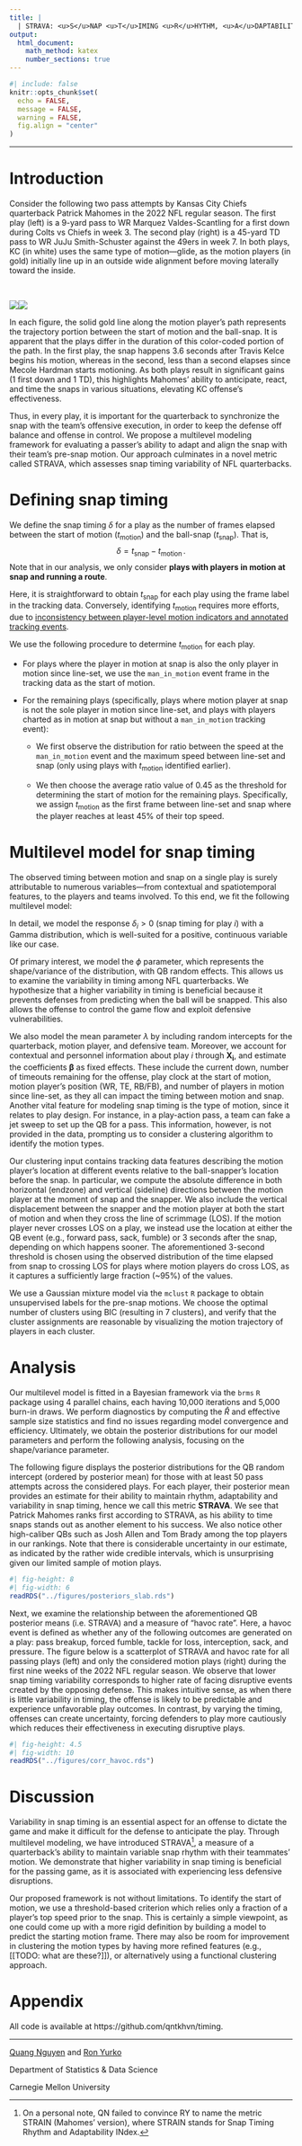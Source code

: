 ```yaml
---
title: |
  | STRAVA: <u>S</u>NAP <u>T</u>IMING <u>R</u>HYTHM, <u>A</u>DAPTABILITY & <u>VA</u>RIABILITY
output: 
  html_document: 
    math_method: katex
    number_sections: true
---
```


```r
#| include: false
knitr::opts_chunk$set(
  echo = FALSE,
  message = FALSE,
  warning = FALSE,
  fig.align = "center"
)
```

---

# Introduction

Consider the following two pass attempts by Kansas City Chiefs quarterback Patrick Mahomes in the 2022 NFL regular season.
The first play (left) is a 9-yard pass to WR Marquez Valdes-Scantling for a first down during Colts vs Chiefs in week 3.
The second play (right) is a 45-yard TD pass to WR JuJu Smith-Schuster against the 49ers in week 7.
In both plays, KC (in white) uses the same type of motion---glide, as the motion players (in gold) initially line up in an outside wide alignment before moving laterally toward the inside.

<br>

:::: {style="display: flex;"}
::: {}
<center>
<img src="../figures/kelce_motion.gif">
</center>
:::
::: {}
<center>
<img src="../figures/hardman_motion.gif">
</center>
:::
::::

In each figure, the solid gold line along the motion player's path represents the trajectory portion between the start of motion and the ball-snap.
It is apparent that the plays differ in the duration of this color-coded portion of the path.
In the first play, the snap happens 3.6 seconds after Travis Kelce begins his motion, whereas in the second, less than a second elapses since Mecole Hardman starts motioning.
As both plays result in significant gains (1 first down and 1 TD), this highlights Mahomes' ability to anticipate, react, and time the snaps in various situations, elevating KC offense's effectiveness.

Thus, in every play, it is important for the quarterback to synchronize the snap with the team's offensive execution, in order to keep the defense off balance and offense in control.
We propose a multilevel modeling framework for evaluating a passer's ability to adapt and align the snap with their team's pre-snap motion.
Our approach culminates in a novel metric called STRAVA, which assesses snap timing variability of NFL quarterbacks.

<!-- dictate the tempo of a play and exploit defensive vulnerabilities. -->

<!-- Story:  -->

<!-- higher variability = good?, give defense different looks -->

<!-- vs always the same time / low var -> figure out when snaps are gonna be -> not good? (more "predictable") -->

<!-- don't want defense to know when you're snapping -->

<!-- wanna be deceptive? -->

<!-- varying the amount of time between motion and snap -->

<!-- correlate -->

<!-- low var -> higher sack/havoc rate -> more vulnerable -->

<!-- low var: easier to predict when the snap will be -->


# Defining snap timing

We define the snap timing $\delta$ for a play as the number of frames elapsed between the start of motion $(t_{\text{motion}})$ and the ball-snap $(t_{\text{snap}})$.
That is,$$\delta = t_{\text{snap}} - t_{\text{motion}}\,.$$ 
Note that in our analysis, we only consider **plays with players in motion at snap and running a route**.

Here, it is straightforward to obtain $t_{\text{snap}}$ for each play using the frame label in the tracking data.
Conversely, identifying $t_{\text{motion}}$ requires more efforts, due to [inconsistency between player-level motion indicators and annotated tracking events](https://www.kaggle.com/competitions/nfl-big-data-bowl-2025/discussion/543709).

We use the following procedure to determine $t_{\text{motion}}$ for each play. 

*   For plays where the player in motion at snap is also the only player in motion since line-set, we use the `man_in_motion` event frame in the tracking data as the start of motion.

*   For the remaining plays (specifically, plays where motion player at snap is not the sole player in motion since line-set, and plays with players charted as in motion at snap but without a `man_in_motion` tracking event):

    *   We first observe the distribution for ratio between the speed at the `man_in_motion` event and the maximum speed between line-set and snap (only using plays with $t_{\text{motion}}$ identified earlier). 

    *   We then choose the average ratio value of 0.45 as the threshold for determining the start of motion for the remaining plays. Specifically, we assign $t_{\text{motion}}$ as the first frame between line-set and snap where the player reaches at least 45% of their top speed.


# Multilevel model for snap timing

The observed timing between motion and snap on a single play is surely attributable to numerous variables---from contextual and spatiotemporal features, to the players and teams involved.
To this end, we fit the following multilevel model:

\begin{align*}
  \delta_i  &\sim \textsf{Gamma}(\lambda_i, \phi_i) \\
  \log \lambda_i &=\alpha_{q[i],m[i],d[i]} + \boldsymbol{\beta X_i} \\
  \log \phi_i &=\alpha_{q[i]} \\
  \alpha_q  &\sim \textsf{Normal}(\mu_{\alpha_q}, \sigma^2_{\alpha_q}) && \small{\textrm{for quarterback}} &q &= 1, \dots, Q \\
  \alpha_m  &\sim \textsf{Normal}(\mu_{\alpha_m}, \sigma^2_{\alpha_m}) && \small{\textrm{for motion player}} &m &= 1, \dots, M \\
  \alpha_d  &\sim \textsf{Normal}(\mu_{\alpha_d}, \sigma^2_{\alpha_d}) && \small{\textrm{for defensive team}} &d &= 1, \dots, D \\
\end{align*}

In detail, we model the response $\delta_i > 0$ (snap timing for play $i$) with a Gamma distribution, which is well-suited for a positive, continuous variable like our case.

Of primary interest, we model the $\phi$ parameter, which represents the shape/variance of the distribution, with QB random effects.
This allows us to examine the variability in timing among NFL quarterbacks.
We hypothesize that a higher variability in timing is beneficial because it prevents defenses from predicting when the ball will be snapped.
This also allows the offense to control the game flow and exploit defensive vulnerabilities.

We also model the mean parameter $\lambda$ by including random intercepts for the quarterback, motion player, and defensive team.
Moreover, we account for contextual and personnel information about play $i$ through $\boldsymbol{X_i}$, and estimate the coefficients $\boldsymbol \beta$ as fixed effects.
These include the current down, number of timeouts remaining for the offense, play clock at the start of motion, motion player's position (WR, TE, RB/FB), and number of players in motion since line-set, as they all can impact the timing between motion and snap.
Another vital feature for modeling snap timing is the type of motion, since it relates to play design.
For instance, in a play-action pass, a team can fake a jet sweep to set up the QB for a pass.
This information, however, is not provided in the data, prompting us to consider a clustering algorithm to identify the motion types.

<!-- a team may employ the jet motion to bring a receiver from one side of the formation to the other to create a favorable matchup. -->

Our clustering input contains tracking data features describing the motion player's location at different events relative to the ball-snapper's location before the snap.
In particular, we compute the absolute difference in both horizontal (endzone) and vertical (sideline) directions between the motion player at the moment of snap and the snapper.
We also include the vertical displacement between the snapper and the motion player at both the start of motion and when they cross the line of scrimmage (LOS).
If the motion player never crosses LOS on a play, we instead use the location at either the QB event (e.g., forward pass, sack, fumble) or 3 seconds after the snap, depending on which happens sooner.
The aforementioned 3-second threshold is chosen using the observed distribution of the time elapsed from snap to crossing LOS for plays where motion players do cross LOS, as it captures a sufficiently large fraction (~95%) of the values.

<!-- 
I prefer "snapper" to "center" here 
-->

We use a Gaussian mixture model via the `mclust` `R` package to obtain unsupervised labels for the pre-snap motions.
We choose the optimal number of clusters using BIC (resulting in 7 clusters), and verify that the cluster assignments are reasonable by visualizing the motion trajectory of players in each cluster.


<!--
I'm putting limitations of this clustering approach in the discussion
-->

<!-- Still, this is just a starting point for identifying the different types of motion, as one could perform more sophisticated feature engineering or clustering algorithm to achieve more accurate cluster assignments. -->
<!-- Since designing the best clustering algorithm is not the main focus of our work, we leave this exploration for future work. -->

<!-- The focus of our approach is not in designing the best clustering algorithm; something reasonable should be enough. (verified with visual inspection...) -->

<!-- Our model-based clustering algorithm provides a reasonable starting point for identifying the different types of motion. -->




<!-- 
a finite mixture of 7 ellipsoidal multivariate Gaussian distributions with varying volume, shape, and orientation (VVV model)
Once the clusters are identified, we can the label the motion types to add more context to our cluster assignments.
-->

# Analysis

Our multilevel model is fitted in a Bayesian framework via the `brms` `R` package using 4 parallel chains, each having 10,000 iterations and 5,000 burn-in draws.
We perform diagnostics by computing the $\widehat R$ and effective sample size statistics and find no issues regarding model convergence and efficiency.
Ultimately, we obtain the posterior distributions for our model parameters and perform the following analysis, focusing on the shape/variance parameter.

The following figure displays the posterior distributions for the QB random intercept (ordered by posterior mean) for those with at least 50 pass attempts across the considered plays.
For each player, their posterior mean provides an estimate for their ability to maintain rhythm, adaptability and variability in snap timing, hence we call this metric **STRAVA**.
We see that Patrick Mahomes ranks first according to STRAVA, as his ability to time snaps stands out as another element to his success.
We also notice other high-caliber QBs such as Josh Allen and Tom Brady among the top players in our rankings.
Note that there is considerable uncertainty in our estimate, as indicated by the rather wide credible intervals, which is unsurprising given our limited sample of motion plays.

```r
#| fig-height: 8
#| fig-width: 6
readRDS("../figures/posteriors_slab.rds")
```

Next, we examine the relationship between the aforementioned QB posterior means (i.e. STRAVA) and a measure of "havoc rate". 
Here, a havoc event is defined as whether any of the following outcomes are generated on a play: pass breakup, forced fumble, tackle for loss, interception, sack, and pressure.
The figure below is a scatterplot of STRAVA and havoc rate for all passing plays (left) and only the considered motion plays (right) during the first nine weeks of the 2022 NFL regular season.
We observe that lower snap timing variability corresponds to higher rate of facing disruptive events created by the opposing defense.
This makes intuitive sense, as when there is little variability in timing, the offense is likely to be predictable and experience unfavorable play outcomes.
In contrast, by varying the timing, offenses can create uncertainty, forcing defenders to play more cautiously which reduces their effectiveness in executing disruptive plays.

```r
#| fig-height: 4.5
#| fig-width: 10
readRDS("../figures/corr_havoc.rds")
```

# Discussion

Variability in snap timing is an essential aspect for an offense to dictate the game and make it difficult for the defense to anticipate the play.
Through multilevel modeling, we have introduced STRAVA[^note], a measure of a quarterback's ability to maintain variable snap rhythm with their teammates' motion.
We demonstrate that higher variability in snap timing is beneficial for the passing game, as it is associated with experiencing less defensive disruptions.

Our proposed framework is not without limitations.
To identify the start of motion, we use a threshold-based criterion which relies only a fraction of a player's top speed prior to the snap.
This is certainly a simple viewpoint, as one could come up with a more rigid definition by building a model to predict the starting motion frame.
There may also be room for improvement in clustering the motion types by having more refined features (e.g., [[TODO: what are these?]]), or alternatively using a functional clustering approach.

[^note]: On a personal note, QN failed to convince RY to name the metric STRAIN (Mahomes' version), where STRAIN stands for Snap Timing Rhythm and Adaptability INdex.

# Appendix

All code is available at https://github.com/qntkhvn/timing.

---

[Quang Nguyen](https://github.com/qntkhvn) and [Ron Yurko](https://github.com/ryurko)

Department of Statistics & Data Science

Carnegie Mellon University